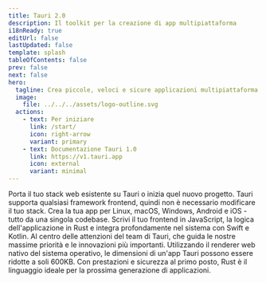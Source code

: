 ```yaml
---
title: Tauri 2.0
description: Il toolkit per la creazione di app multipiattaforma
i18nReady: true
editUrl: false
lastUpdated: false
template: splash
tableOfContents: false
prev: false
next: false
hero:
  tagline: Crea piccole, veloci e sicure applicazioni multipiattaforma
  image:
    file: ../../../assets/logo-outline.svg
  actions:
    - text: Per iniziare
      link: /start/
      icon: right-arrow
      variant: primary
    - text: Documentazione Tauri 1.0
      link: https://v1.tauri.app
      icon: external
      variant: minimal
---
```



<div class="hero-bg">
  <div class="bg-logo"></div>
  <div class="bg-grad"></div>
  <div class="bg-grad-red"></div>
</div>

<div class="lp-cta-card">
  <Card title="Crea un nuovo progetto" icon="rocket">
    <Cta />
  </Card>
</div>

<CardGrid>
  <Card title="Indipendente dal Frontend" icon="rocket">
    Porta il tuo stack web esistente su Tauri o inizia quel nuovo progetto.
    Tauri supporta qualsiasi framework frontend, quindi non è necessario
    modificare il tuo stack.
  </Card>
  <Card title="Multipiattaforma" icon="rocket">
    Crea la tua app per Linux, macOS, Windows, Android e iOS - tutto da una
    singola codebase.
  </Card>
  <Card title="Comunicazione Inter-Processo" icon="rocket">
    Scrivi il tuo frontend in JavaScript, la logica dell'applicazione in Rust e
    integra profondamente nel sistema con Swift e Kotlin.
  </Card>
  <Card title="Massima Sicurezza" icon="rocket">
    Al centro delle attenzioni del team di Tauri, che guida le nostre massime
    priorità e le innovazioni più importanti.
  </Card>
  <Card title="Dimensione Minima" icon="rocket">
    Utilizzando il renderer web nativo del sistema operativo, le dimensioni di
    un'app Tauri possono essere ridotte a soli 600KB.
  </Card>
  <Card title="Basato su Rust" icon="rocket">
    Con prestazioni e sicurezza al primo posto, Rust è il linguaggio ideale per
    la prossima generazione di applicazioni.
  </Card>
</CardGrid>

